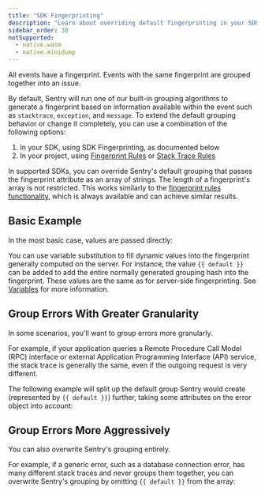 ```yaml
---
title: "SDK Fingerprinting"
description: "Learn about overriding default fingerprinting in your SDK."
sidebar_order: 30
notSupported:
  - native.wasm
  - native.minidump
---
```


All events have a fingerprint. Events with the same fingerprint are grouped together into an issue.

By default, Sentry will run one of our built-in grouping algorithms to generate a fingerprint based on information available within the event such as `stacktrace`, `exception`, and `message`. To extend the default grouping behavior or change it completely, you can use a combination of the following options:

1. In your SDK, using SDK Fingerprinting, as documented below
2. In your project, using [Fingerprint Rules](/product/data-management-settings/event-grouping/fingerprint-rules/) or [Stack Trace Rules](/product/data-management-settings/event-grouping/stack-trace-rules/)

In supported SDKs, you can override Sentry's default grouping that passes the fingerprint attribute as an array of strings. The length of a fingerprint's array is not restricted. This works similarly to the [fingerprint rules functionality](/product/data-management-settings/event-grouping/fingerprint-rules/), which is always available and can achieve similar results.

## Basic Example

In the most basic case, values are passed directly:

<PlatformContent includePath="set-fingerprint/basic" />

You can use variable substitution to fill dynamic values into the fingerprint generally computed on the server. For instance, the value `{{ default }}` can be added to add the entire normally generated grouping hash into the fingerprint. These values are the same as for server-side fingerprinting. See [Variables](/product/data-management-settings/event-grouping/fingerprint-rules/#variables) for more information.

## Group Errors With Greater Granularity

In some scenarios, you'll want to group errors more granularly.

For example, if your application queries a Remote Procedure Call Model (RPC) interface or external Application Programming Interface (API) service, the stack trace is generally the same, even if the outgoing request is very different.

The following example will split up the default group Sentry would create (represented by `{{ default }}`) further, taking some attributes on the error object into account:

<PlatformContent includePath="set-fingerprint/rpc" />

## Group Errors More Aggressively

You can also overwrite Sentry's grouping entirely.

For example, if a generic error, such as a database connection error, has many different stack traces and never groups them together, you can overwrite Sentry's grouping by omitting `{{ default }}` from the array:

<PlatformContent includePath="set-fingerprint/database-connection" />

